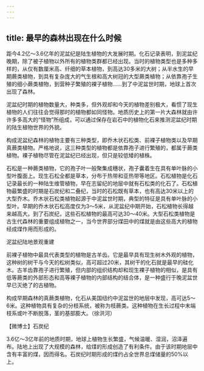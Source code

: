 ```yaml
---
---
---
```

title: 最早的森林出现在什么时候
---




距今4.2亿～3.6亿年的泥盆纪是陆生植物的大发展时期。化石记录表明，到泥盆纪晚期，除了被子植物以外所有的植物类群都已经出现。当时的植物类型也是多种多样的，从仅有数厘米高、纤细的草本植物，到高达30多米的大树；从半水生的早期蕨类植物，到具有复杂庞大的气生根和高大树冠的大型蕨类植物；从依靠孢子生殖的细小蕨类植物，到营种子繁殖的裸子植物……到了中泥盆世时期，地球上首次出现了森林。

泥盆纪时期的植物数量大，种类多，但外观却和今天的植物差别极大，看惯了现生植物的人们往往会觉得那时的植物都如同怪物。地质历史上的第一片大森林就由许许多多高大的“怪物”所组成，可以通过保存在岩石中的植物化石来推测泥盆纪时期的陆生植物世界的外貌。

构成泥盆纪森林的植物主要有三种类型，即乔木状石松类、前裸子植物类以及早期真蕨类植物。严格地说，这三种类型的植物都是依靠孢子进行繁殖的，都属于蕨类植物。裸子植物尽管在泥盆纪已经出现，但只是较低矮的植株。

石松是一种蕨类植物，它的孢子叶一般聚集成穗状，孢子囊着生在具有单叶脉的小型叶腹面上。现生石松全都是草本，分布于热带和亚热带等地区。石松植物是化石记录最长的一种陆生维管植物，早在志留纪的地层中就有石松类的化石了。石松植物最繁盛的时期是石炭纪和二叠纪，当时的石松既有草本，也有高达30米以上的大型乔木。乔木状石松类植物起源于中泥盆世时期，典型的特征是具有单叶脉的小型叶。早期的乔木状石松高度仅为3～5米，从泥盆纪中期开始，石松植物长得越来越高大。到了石炭纪，这些石松植物的最高可达30～40米。大型石松类植物是古生代森林的重要组成植物之一，当今世界部分煤田中的煤就是由这些高大的植物经成煤作用而形成的。

泥盆纪陆地景观重建



前裸子植物中最具代表类型的植物是古羊齿。它是最早具有现生树木外观的植物，这种树的树干与今天的松树类似，高可超过20米，其树干的化石就是最早的硅化木。古羊齿靠孢子进行繁殖，但内部的组织结构却和现生裸子植物的相似，是具有低等蕨类的外部形态和高等裸子植物的内部结构的结合体，是一种盛行于晚泥盆世早已灭绝了的古植物。

构成早期森林的真蕨类植物，化石从美国纽约中泥盆世的地层中发现，高可达5～6米。这种植物具有复杂的分枝系统，被称为枝蕨类。这种植物在生长过程中末端枝系或叶不断脱落，茎的基部膨大。（徐洪河）





【微博士】石炭纪

3.6亿～3亿年前的地质时期，地球上植物生长繁盛，气候温暖、湿润，沼泽遍布。陆地上出现了大规模的森林，给煤的形成创造了有利条件。由于该时期地层中含有丰富的煤，因而得名。石炭纪时期形成的煤约占全世界总煤储量的50%以上。